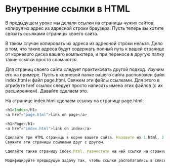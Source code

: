 # Внутренние ссылки в HTML

В предыдущем уроке мы делали ссылки на страницы чужих сайтов, копируя их адрес из адресной строки браузера. Пусть теперь вы хотите связать ссылками страницы своего сайта.

В таком случае копировать их адреса из адресной строки нельзя. Дело в том, что такие адреса будут содержать полный путь к вашей странице от корневого диска вашего компьютера, и при переносе в другую папку такие ссылки просто сломаются.

Для страниц своего сайта следует практиковать другой подход. Изучим его на примере. Пусть в корневой папке вашего сайта расположен файл index.html и файл page.html. Свяжем эти файлы ссылками. Для этого в атрибуте href ссылок следует просто написать имена этих файлов (с их расширением). Давайте сделаем это.

На странице index.html сделаем ссылку на страницу page.html:

```js showLineNumbers copy filename="index.html"
<h1>Index</h1>
<a href="page.html">link on page</a>
```

```js showLineNumbers copy filename="page.html"
<h1>Page</h1>
<a href="index.html">link on index</a>
```

```js filename="Задание №1"
Сделайте три HTML страницы в корне вашего сайта. Назовите их 1.html, 2.html, 3.html. 
Свяжите эти страницы ссылками друг с другом.
```
```js filename="Задание №2"
Сделайте также страницу index.html. Разместите на ней ссылки на страницы 1.html, 2.html, 3.html.
```
```js filename="Задание №3"
Модифицируйте предыдущую задачу так, чтобы ссылки располагались в списке ul.
```